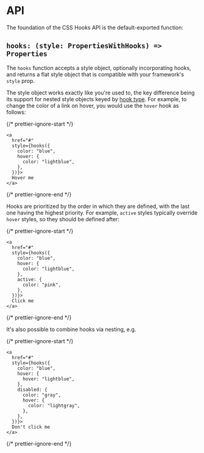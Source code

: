 # API

The foundation of the CSS Hooks API is the default-exported function:

## `hooks: (style: PropertiesWithHooks) => Properties`

The `hooks` function accepts a style object, optionally incorporating hooks, and
returns a flat style object that is compatible with your framework's `style`
prop.

The style object works exactly like you're used to, the key difference being its
support for nested style objects keyed by [hook type](./hooks-reference). For
example, to change the color of a link on hover, you would use the `hover` hook
as follows:

{/* prettier-ignore-start */}
```tsx
<a
  href="#"
  style={hooks({
    color: "blue",
    hover: {
      color: "lightblue",
    },
  })}>
  Hover me
</a>
```
{/* prettier-ignore-end */}

Hooks are prioritized by the order in which they are defined, with the last one
having the highest priority. For example, `active` styles typically override
`hover` styles, so they should be defined after:

{/* prettier-ignore-start */}
```tsx
<a
  href="#"
  style={hooks({
    color: "blue",
    hover: {
      color: "lightblue",
    },
    active: {
      color: "pink",
    },
  })}>
  Click me
</a>
```
{/* prettier-ignore-end */}

It's also possible to combine hooks via nesting, e.g.

{/* prettier-ignore-start */}
```tsx
<a
  href="#"
  style={hooks({
    color: "blue",
    hover: {
      hover: "lightblue",
    },
    disabled: {
      color: "gray",
      hover: {
        color: "lightgray",
      },
    },
  })}>
  Don't click me
</a>
```
{/* prettier-ignore-end */}
